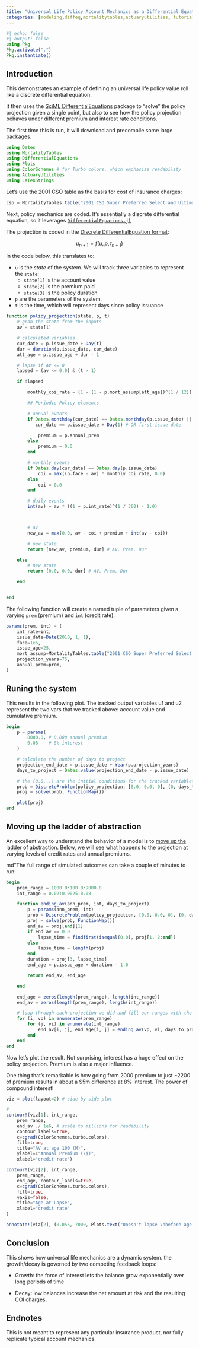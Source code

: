 ```yaml
---
title: "Universal Life Policy Account Mechanics as a Differential Equation"
categories: [modeling,diffeq,mortalitytables,actuaryutilities, tutorial]
---
```



```julia
#| echo: false
#| output: false
using Pkg
Pkg.activate(".")
Pkg.instantiate()
```

## Introduction

This demonstrates an example of defining an universal life policy value roll like a discrete differential equation. 

It then uses the [SciML DifferentialEquations](https://sciml.ai/) package to "solve" the policy projection given a single point, but also to see how the policy projection behaves under different premium and interest rate conditions.

The first time this is run, it will download and precompile some large packages.

```julia
using Dates
using MortalityTables
using DifferentialEquations
using Plots
using ColorSchemes # for Turbo colors, which emphasize readability
using ActuaryUtilities
using LaTeXStrings
```

Let's use the 2001 CSO table as the basis for cost of insurance charges:

```julia
cso = MortalityTables.table("2001 CSO Super Preferred Select and Ultimate - Male Nonsmoker, ANB")
```

Next, policy mechanics are coded. It's essentially a discrete differential equation, so it leverages [`DifferentialEquations.jl`](https://diffeq.sciml.ai/dev/)

The projection is coded in the [Discrete DifferentialEquation format](https://diffeq.sciml.ai/dev/types/discrete_types/):

$$u_{n+1} = f(u,p,t_{n+1})$$

In the code below, this translates to:

- `u` is the *state* of the system. We  will track three variables to represent the `state`:
   - `state[1]` is the account value
   - `state[2]` is the premium paid
   - `state[3]` is the policy duration
- `p` are the parameters of the system.
- `t` is the time, which will represent days since policy issuance

```julia
function policy_projection(state, p, t)
    # grab the state from the inputs
    av = state[1]

    # calculated variables
    cur_date = p.issue_date + Day(t)
    dur = duration(p.issue_date, cur_date)
    att_age = p.issue_age + dur - 1

    # lapse if AV <= 0 
    lapsed = (av <= 0.0) & (t > 1)

    if !lapsed

        monthly_coi_rate = (1 - (1 - p.mort_assump[att_age])^(1 / 12))

        ## Periodic Policy elements

        # annual events
        if Dates.monthday(cur_date) == Dates.monthday(p.issue_date) ||
           cur_date == p.issue_date + Day(1) # OR first issue date

            premium = p.annual_prem
        else
            premium = 0.0
        end

        # monthly_events
        if Dates.day(cur_date) == Dates.day(p.issue_date)
            coi = max((p.face - av) * monthly_coi_rate, 0.0)
        else
            coi = 0.0
        end

        # daily events
        int(av) = av * ((1 + p.int_rate)^(1 / 360) - 1.0)



        # av
        new_av = max(0.0, av - coi + premium + int(av - coi))

        # new state
        return [new_av, premium, dur] # AV, Prem, Dur

    else
        # new state
        return [0.0, 0.0, dur] # AV, Prem, Dur

    end


end
```

The following function will create a named tuple of parameters given a varying `prem` (premium) and `int` (credit rate).

```julia
params(prem, int) = (
    int_rate=int,
    issue_date=Date(2010, 1, 1),
    face=1e6,
    issue_age=25,
    mort_assump=MortalityTables.table("2001 CSO Super Preferred Select and Ultimate - Male Nonsmoker, ANB").ultimate,
    projection_years=75,
    annual_prem=prem,
)
```

## Runing the system

This results in the following plot. The tracked output variables u1 and u2 represent the two vars that we tracked above: account value and cumulative premium.

```julia
begin
    p = params(
        8000.0, # 8,000 annual premium
        0.08    # 8% interest
    )

    # calculate the number of days to project
    projection_end_date = p.issue_date + Year(p.projection_years)
    days_to_project = Dates.value(projection_end_date - p.issue_date)

    # the [0.0,..] are the initial conditions for the tracked variables
    prob = DiscreteProblem(policy_projection, [0.0, 0.0, 0], (0, days_to_project), p)
    proj = solve(prob, FunctionMap())

    plot(proj)
end
```

## Moving up the ladder of abstraction

An excellent way to understand the behavior of a model is to [move up the ladder of abstraction](http://worrydream.com/LadderOfAbstraction/). Below, we will see what happens to the projection at varying levels of credit rates and annual premiums.

md"The full range of simulated outcomes can take a couple of minutes to run:

```julia
begin
    prem_range = 1000.0:100.0:9000.0
    int_range = 0.02:0.0025:0.08

    function ending_av(ann_prem, int, days_to_project)
        p = params(ann_prem, int)
        prob = DiscreteProblem(policy_projection, [0.0, 0.0, 0], (0, days_to_project), p)
        proj = solve(prob, FunctionMap())
        end_av = proj[end][1]
        if end_av == 0.0
            lapse_time = findfirst(isequal(0.0), proj[1, 2:end])
        else
            lapse_time = length(proj)
        end
        duration = proj[3, lapse_time]
        end_age = p.issue_age + duration - 1.0

        return end_av, end_age

    end

    end_age = zeros(length(prem_range), length(int_range))
    end_av = zeros(length(prem_range), length(int_range))

    # loop through each projection we did and fill our ranges with the ending AV and ending age
    for (i, vp) in enumerate(prem_range)
        for (j, vi) in enumerate(int_range)
            end_av[i, j], end_age[i, j] = ending_av(vp, vi, days_to_project)
        end
    end
end
```

Now let's plot the result. Not surprising, interest has a huge effect on the policy projection. Premium is also a major influence.

One thing that's remarkable is how going from 2000 premium to just ~2200 of premium results in about a $5m difference at 8% interest. The power of compound interest!

```julia
viz = plot(layout=2) # side by side plot

# 
contour!(viz[1], int_range,
    prem_range,
    end_av ./ 1e6, # scale to millions for readability
    contour_labels=true,
    c=cgrad(ColorSchemes.turbo.colors),
    fill=true,
    title="AV at age 100 (M)",
    ylabel=L"Annual Premium (\$)",
    xlabel="credit rate")

contour!(viz[2], int_range,
    prem_range,
    end_age, contour_labels=true,
    c=cgrad(ColorSchemes.turbo.colors),
    fill=true,
    yaxis=false,
    title="Age at Lapse",
    xlabel="credit rate"
)

annotate!(viz[2], (0.055, 7000, Plots.text("Doesn't lapse \nbefore age 100", 8, :white, :center)))

```

## Conclusion

This shows how universal life mechanics are a dynamic system. the growth/decay is governed by two competing feedback loops:

- Growth: the force of interest lets the balance grow exponentially over long periods of time

- Decay: low balances increase the net amount at risk and the resulting COI charges.

## Endnotes

This is not meant to represent any particular insurance product, nor fully replicate typical account mechanics.